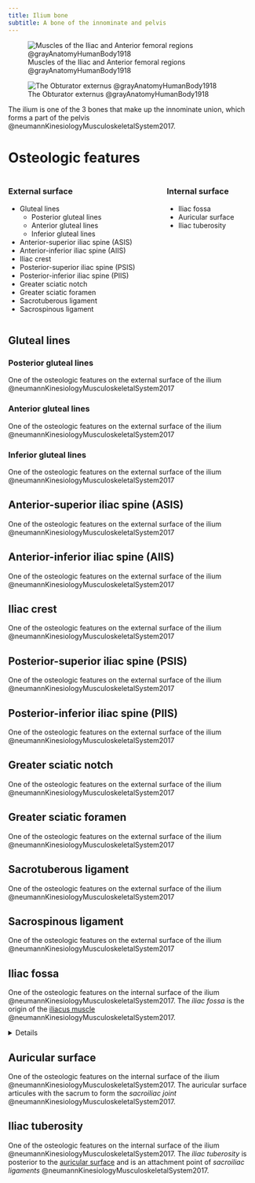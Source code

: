 ```yaml
---
title: Ilium bone
subtitle: A bone of the innominate and pelvis
---
```


![Muscles of the Iliac and Anterior femoral regions @grayAnatomyHumanBody1918](/The Archive/Images/Gray anatomy 1918 images/Myology/image430 Muscles of the iliac and anterior femoral regions.gif)

![The Obturator externus @grayAnatomyHumanBody1918](/The Archive/Images/Gray anatomy 1918 images/Myology/image436 The Obturator externus.gif)


The ilium is one of the 3 bones that make up the innominate union, which forms a part of the pelvis @neumannKinesiologyMusculoskeletalSystem2017.

# Osteologic features

::: {.columns}
::: {.column}
### External surface

- Gluteal lines
    - Posterior gluteal lines
    - Anterior gluteal lines
    - Inferior gluteal lines
- Anterior-superior iliac spine (ASIS)
- Anterior-inferior iliac spine (AIIS)
- Iliac crest
- Posterior-superior iliac spine (PSIS)
- Posterior-inferior iliac spine (PIIS)
- Greater sciatic notch
- Greater sciatic foramen
- Sacrotuberous ligament
- Sacrospinous ligament

:::
::: {.column}
### Internal surface

- Iliac fossa
- Auricular surface
- Iliac tuberosity

:::
:::

## Gluteal lines
### Posterior gluteal lines

One of the osteologic features on the external surface of the ilium @neumannKinesiologyMusculoskeletalSystem2017



### Anterior gluteal lines

One of the osteologic features on the external surface of the ilium @neumannKinesiologyMusculoskeletalSystem2017



### Inferior gluteal lines

One of the osteologic features on the external surface of the ilium @neumannKinesiologyMusculoskeletalSystem2017



## Anterior-superior iliac spine (ASIS)

One of the osteologic features on the external surface of the ilium @neumannKinesiologyMusculoskeletalSystem2017



## Anterior-inferior iliac spine (AIIS)

One of the osteologic features on the external surface of the ilium @neumannKinesiologyMusculoskeletalSystem2017



## Iliac crest

One of the osteologic features on the external surface of the ilium @neumannKinesiologyMusculoskeletalSystem2017



## Posterior-superior iliac spine (PSIS)

One of the osteologic features on the external surface of the ilium @neumannKinesiologyMusculoskeletalSystem2017



## Posterior-inferior iliac spine (PIIS)

One of the osteologic features on the external surface of the ilium @neumannKinesiologyMusculoskeletalSystem2017



## Greater sciatic notch

One of the osteologic features on the external surface of the ilium @neumannKinesiologyMusculoskeletalSystem2017



## Greater sciatic foramen

One of the osteologic features on the external surface of the ilium @neumannKinesiologyMusculoskeletalSystem2017



## Sacrotuberous ligament

One of the osteologic features on the external surface of the ilium @neumannKinesiologyMusculoskeletalSystem2017



## Sacrospinous ligament

One of the osteologic features on the external surface of the ilium @neumannKinesiologyMusculoskeletalSystem2017


## Iliac fossa {#iliac-fossa}

One of the osteologic features on the internal surface of the ilium @neumannKinesiologyMusculoskeletalSystem2017.
The *iliac fossa* is the origin of the [iliacus muscle]({{< var ref-iliacus.path >}}) @neumannKinesiologyMusculoskeletalSystem2017.

<details>

```r
#| label: tbl-oian-iliacus
#| echo: false
#| warning: false
#| message: false

# Load the here package
library(here)

# Source the functions script
source(here("scripts/gt_oian.R"))

# Example usage
identifier_col <- "origin_identifier"
filter_patterns <- "ilium_iliac_fossa"
display_columns <- c("name_final", "origin_final", "insertion_final", "innervation_final", "action_final")
table_title <- "Iliac fossa origins"

# Call the function
gt_table <- gt_oian(identifier_col, filter_patterns, display_columns, table_title)

gt_table
```

</details>

## Auricular surface {#auricular-surface}

One of the osteologic features on the internal surface of the ilium @neumannKinesiologyMusculoskeletalSystem2017.
The auricular surface articules with the sacrum to form the *sacroiliac joint* @neumannKinesiologyMusculoskeletalSystem2017.

## Iliac tuberosity {#iliac-tuberosity}

One of the osteologic features on the internal surface of the ilium @neumannKinesiologyMusculoskeletalSystem2017.
The *iliac tuberosity* is posterior to the [auricular surface](#auricular-surface) and is an attachment point of *sacroiliac ligaments* @neumannKinesiologyMusculoskeletalSystem2017.